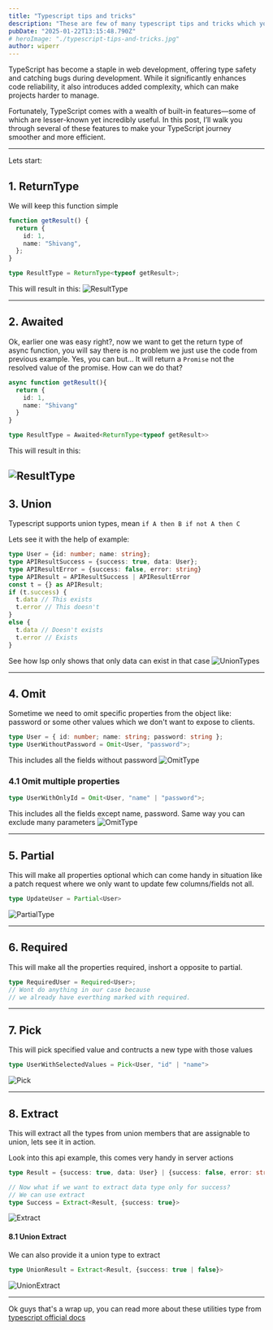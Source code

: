 ```yaml
---
title: "Typescript tips and tricks"
description: "These are few of many typescript tips and tricks which you can use to ease the pain with typescript"
pubDate: "2025-01-22T13:15:48.790Z"
# heroImage: "./typescript-tips-and-tricks.jpg"
author: wiperr
---
```


TypeScript has become a staple in web development, offering type safety and catching bugs during development. While it significantly enhances code reliability, it also introduces added complexity, which can make projects harder to manage.  

Fortunately, TypeScript comes with a wealth of built-in features—some of which are lesser-known yet incredibly useful. In this post, I’ll walk you through several of these features to make your TypeScript journey smoother and more efficient.  

---

Lets start:

## 1. ReturnType

We will keep this function simple
```ts
function getResult() {
  return {
    id: 1,
    name: "Shivang",
  };
}

type ResultType = ReturnType<typeof getResult>;
```
This will result in this:
![ResultType](./result-type.png)

---
## 2. Awaited
Ok, earlier one was easy right?, now we want to get the return type of async function, you will say there is no problem we just use the code from previous example. Yes, you can but... It will return a `Promise` not the resolved value of the promise. How can we do that?

```ts
async function getResult(){
  return {
    id: 1,
    name: "Shivang"
  }
}

type ResultType = Awaited<ReturnType<typeof getResult>>
```

This will result in this:

![ResultType](./result-type-async.png)
---

## 3. Union
Typescript supports union types, mean `if A then B if not A then C`

Lets see it with the help of example:

```ts
type User = {id: number; name: string};
type APIResultSuccess = {success: true, data: User};
type APIResultError = {success: false, error: string}
type APIResult = APIResultSuccess | APIResultError
const t = {} as APIResult;
if (t.success) {
  t.data // This exists
  t.error // This doesn't
}
else {
  t.data // Doesn't exists
  t.error // Exists
}
```
See how lsp only shows that only data can exist in that case
![UnionTypes](./union-types.png)

---


## 4. Omit
Sometime we need to omit specific properties from the object like: password or some other values which we don't want to expose to clients.
```ts
type User = { id: number; name: string; password: string };
type UserWithoutPassword = Omit<User, "password">;
```
This includes all the fields without password
![OmitType](./omit-type.png)

### 4.1 Omit multiple properties
```ts
type UserWithOnlyId = Omit<User, "name" | "password">;
```
This includes all the fields except name, password. Same way you can exclude many parameters
![OmitType](./omit-multiple.png)

---
## 5. Partial
This will make all properties optional which can come handy in situation like a patch request where we only want to update few columns/fields not all.
```ts
type UpdateUser = Partial<User>
```
![PartialType](./partial-type.png)

---
## 6. Required
This will make all the properties required, inshort a opposite to partial.
```ts
type RequiredUser = Required<User>; 
// Wont do anything in our case because 
// we already have everthing marked with required.
```
---
## 7. Pick
This will pick specified value and contructs a new type with those values

```ts
type UserWithSelectedValues = Pick<User, "id" | "name">
```
![Pick](./pick.png)

---
## 8. Extract
This will extract all the types from union members that are assignable to union, lets see it in action.

Look into this api example, this comes very handy in server actions
```ts
type Result = {success: true, data: User} | {success: false, error: string};

// Now what if we want to extract data type only for success?
// We can use extract
type Success = Extract<Result, {success: true}>
```
![Extract](./extract.png)

#### 8.1 Union Extract
We can also provide it a union type to extract

```ts
type UnionResult = Extract<Result, {success: true | false}>
```
![UnionExtract](./union-extract.png)

---

Ok guys that's a wrap up, you can read more about these utilities type from [typescript official docs](https://www.typescriptlang.org/docs/handbook/utility-types.html)
